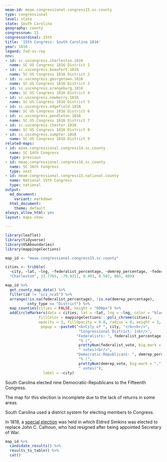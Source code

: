```yaml
---
meae-id: meae.congressional.congress15.sc.county
type: congressional
level: state
state: South Carolina
geography: county
congressnum: 15
congressordinal: 15th
title: '15th Congress: South Carolina 1816'
year: 1816
legend: fed-vs-rep
nnv:
- id: sc.uscongress.charleston.1816
  name: SC US Congress 1816 District 1
- id: sc.uscongress.beaufort.1816
  name: SC US Congress 1816 District 2
- id: sc.uscongress.georgetown.1816
  name: SC US Congress 1816 District 3
- id: sc.uscongress.orangeburg.1816
  name: SC US Congress 1816 District 4
- id: sc.uscongress.newberry.1816
  name: SC US Congress 1816 District 5
- id: sc.uscongress.edgefield.1816
  name: SC US Congress 1816 District 6
- id: sc.uscongress.pendleton.1816
  name: SC US Congress 1816 District 7
- id: sc.uscongress.chester.1816
  name: SC US Congress 1816 District 8
- id: sc.uscongress.sumpter.1816
  name: SC US Congress 1816 District 9
related-maps:
- id: meae.congressional.congress14.sc.county
  name: SC 14th Congress
  type: previous
- id: meae.congressional.congress16.sc.county
  name: SC 16th Congress
  type: next
- id: meae.congressional.congress15.national.county
  name: National 15th Congress
  type: national
output:
  md_document:
    variant: markdown
  html_document:
    theme: default
always_allow_html: yes
layout: maps-show

---
```


```r
library(leaflet)
library(tidyverse)
library(USAboundaries)
library(mappingelections)

map_id <- "meae.congressional.congress15.sc.county"

cities <- tribble(
  ~city, ~lat, ~lng, ~federalist_percentage, ~demrep_percentage, ~federalist_vote, ~demrep_vote, 
  "Charleston", 32.7765, -79.9311, 0.493, 0.507, 865, 889)
```

<div class="map">

```r
map_id %>%
  get_county_map_data() %>%
  filter(id != "scs_nca5") %>% 
  arrange(!is.na(federalist_percentage), !is.na(demrep_percentage), 
          cnty_type == "District") %>%
  map_counties(cities = FALSE, height = "600px") %>% 
  addCircleMarkers(data = cities, lat = ~lat, lng = ~lng, color = "black",
               fillColor = mappingelections:::poli_chrome(cities),
               opacity = 1, fillOpacity = 0.8, radius = 8, weight = 3,
                popup = ~paste0("<b>City of ", city, "</b><br/>",
                                 "Congressional District: 1<br/>",
                                "Federalists: ", federalist_percentage * 100,
                                 "% (", 
                                 prettyNum(federalist_vote, big.mark = ","),
                                 " votes)<br/>",
                                "Democratic-Republicans: ", demrep_percentage * 100,
                                 "% (", 
                                 prettyNum(demrep_vote, big.mark = ","),
                                 " votes)"),
                 label = ~city)
```

</div>

South Carolina elected nine Democratic-Republicans to the Fifteenth Congress.

The map for this election is incomplete due to the lack of returns in some areas.

South Carolina used a district system for electing members to Congress. 

In 1818, a [special election](https://elections.lib.tufts.edu/catalog/tufts:sc.uscongress.edgefield.special.1818) was held in which Eldred Simkins was elected to replace John C. Calhoun, who had resigned after being appointed Secretary of War.

<div class="results-table">

```r
map_id %>%
  candidate_results() %>%
  results_to_table() %>%
  cat()
```

</div>
